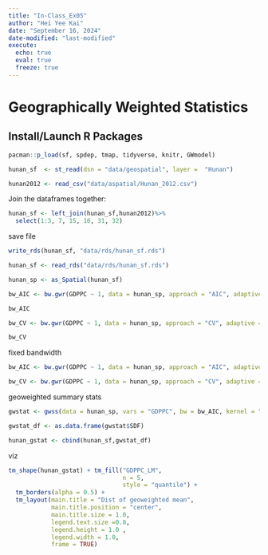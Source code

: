 ```yaml
---
title: "In-Class_Ex05"
author: "Hei Yee Kai"
date: "September 16, 2024"
date-modified: "last-modified"
execute:
  echo: true
  eval: true
  freeze: true
---
```


# Geographically Weighted Statistics

## Install/Launch R Packages

```r

pacman::p_load(sf, spdep, tmap, tidyverse, knitr, GWmodel)
```

```r
hunan_sf  <- st_read(dsn = "data/geospatial", layer =  "Hunan")
```

```r
hunan2012 <- read_csv("data/aspatial/Hunan_2012.csv")
```

Join the dataframes together:

```r
hunan_sf <- left_join(hunan_sf,hunan2012)%>%
  select(1:3, 7, 15, 16, 31, 32)
```

save file

```r
write_rds(hunan_sf, "data/rds/hunan_sf.rds")
```

```r
hunan_sf <- read_rds("data/rds/hunan_sf.rds")
```

```r
hunan_sp <- as_Spatial(hunan_sf)
```

```r
bw_AIC <- bw.gwr(GDPPC ~ 1, data = hunan_sp, approach = "AIC", adaptive = TRUE, kernel = "bisquare", longlat = T)
```

```r
bw_AIC
```

```r
bw_CV <- bw.gwr(GDPPC ~ 1, data = hunan_sp, approach = "CV", adaptive = TRUE, kernel = "bisquare", longlat = T)
```

```r
bw_CV
```

fixed bandwidth

```r
bw_AIC <- bw.gwr(GDPPC ~ 1, data = hunan_sp, approach = "AIC", adaptive = FALSE, kernel = "bisquare", longlat = T)
```

```r
bw_CV <- bw.gwr(GDPPC ~ 1, data = hunan_sp, approach = "CV", adaptive = FALSE, kernel = "bisquare", longlat = T)
```

geoweighted summary stats

```r
gwstat <- gwss(data = hunan_sp, vars = "GDPPC", bw = bw_AIC, kernel = "bisquare", adaptive = TRUE, longlat = T)
```

```r
gwstat_df <- as.data.frame(gwstat$SDF)
```

```r
hunan_gstat <- cbind(hunan_sf,gwstat_df)
```

viz

```r
tm_shape(hunan_gstat) + tm_fill("GDPPC_LM",
                                n = 5,
                                style = "quantile") +
  tm_borders(alpha = 0.5) +
  tm_layout(main.title = "Dist of geoweighted mean",
            main.title.position = "center",
            main.title.size = 1.0,
            legend.text.size =0.8,
            legend.height = 1.0 ,
            legend.width = 1.0,
            frame = TRUE)
```

```r

```

```r

```

```r

```

```r

```

```r

```
